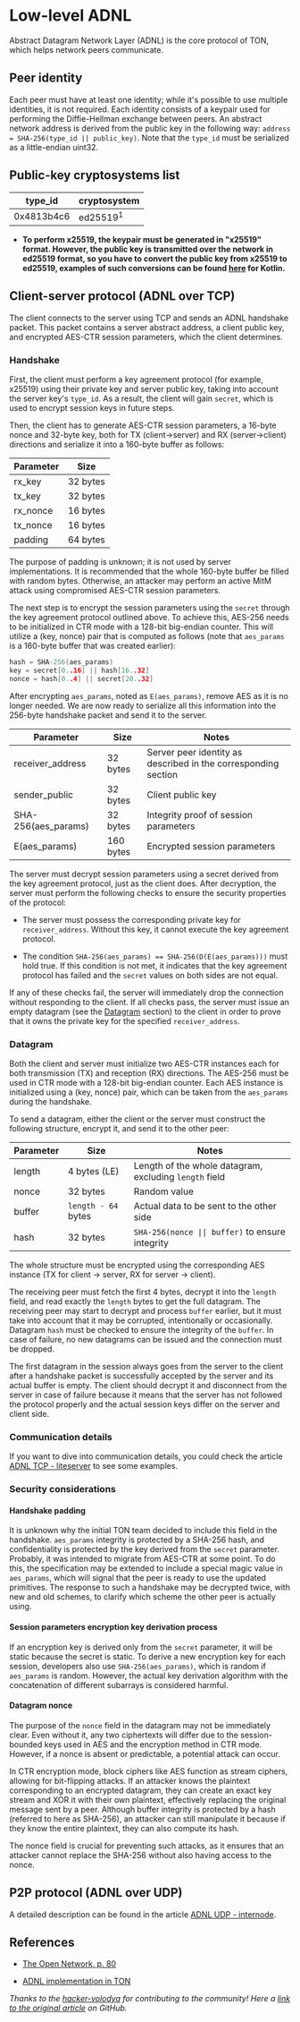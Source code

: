 
# Low-level ADNL

Abstract Datagram Network Layer (ADNL) is the core protocol of TON, which helps network peers communicate.

## Peer identity

Each peer must have at least one identity; while it's possible to use multiple identities, it is not required. Each identity consists of a keypair used for performing the Diffie-Hellman exchange between peers. An abstract network address is derived from the public key in the following way: `address = SHA-256(type_id || public_key)`. Note that the `type_id` must be serialized as a little-endian uint32.

## Public-key cryptosystems list

| type_id | cryptosystem |
|------------|---------------------|
| 0x4813b4c6 | ed25519<sup>1</sup> |

- **To perform x25519, the keypair must be generated in "x25519" format. However, the public key is transmitted over the network in ed25519 format, so you have to convert the public key from x25519 to ed25519, examples of such conversions can be found [here](https://github.com/andreypfau/curve25519-kotlin/blob/f008dbc2c0ebc3ed6ca5d3251ffb7cf48edc91e2/src/commonMain/kotlin/curve25519/MontgomeryPoint.kt#L39) for Kotlin.**

## Client-server protocol (ADNL over TCP)

The client connects to the server using TCP and sends an ADNL handshake packet. This packet contains a server abstract address, a client public key, and encrypted AES-CTR session parameters, which the client determines.

### Handshake

First, the client must perform a key agreement protocol (for example, x25519) using their private key and server public key, taking into account the server key's `type_id`. As a result, the client will gain `secret`, which is used to encrypt session keys in future steps.

Then, the client has to generate AES-CTR session parameters, a 16-byte nonce and 32-byte key, both for TX (client->server) and RX (server->client) directions and serialize it into a 160-byte buffer as follows:

| Parameter | Size |
|--------------|----------|
| rx_key | 32 bytes |
| tx_key | 32 bytes |
| rx_nonce | 16 bytes |
| tx_nonce | 16 bytes |
| padding | 64 bytes |


The purpose of padding is unknown; it is not used by server implementations. It is recommended that the whole 160-byte buffer be filled with random bytes. Otherwise, an attacker may perform an active MitM attack using compromised AES-CTR session parameters.

The next step is to encrypt the session parameters using the `secret` through the key agreement protocol outlined above. To achieve this, AES-256 needs to be initialized in CTR mode with a 128-bit big-endian counter. This will utilize a (key, nonce) pair that is computed as follows (note that `aes_params` is a 160-byte buffer that was created earlier):

```cpp
hash = SHA-256(aes_params)
key = secret[0..16] || hash[16..32]
nonce = hash[0..4] || secret[20..32]
```

After encrypting `aes_params`, noted as `E(aes_params)`, remove AES as it is no longer needed. We are now ready to serialize all this information into the 256-byte handshake packet and send it to the server.

| Parameter | Size | Notes |
|---------------------|-----------|------------------------------------------------------------|
| receiver_address | 32 bytes | Server peer identity as described in the corresponding section |
| sender_public | 32 bytes | Client public key |
| SHA-256(aes_params) | 32 bytes | Integrity proof of session parameters |
| E(aes_params) | 160 bytes | Encrypted session parameters |

The server must decrypt session parameters using a secret derived from the key agreement protocol, just as the client does. After decryption, the server must perform the following checks to ensure the security properties of the protocol:

- The server must possess the corresponding private key for `receiver_address`. Without this key, it cannot execute the key agreement protocol.

- The condition `SHA-256(aes_params) == SHA-256(D(E(aes_params)))` must hold true. If this condition is not met, it indicates that the key agreement protocol has failed and the `secret` values on both sides are not equal.

If any of these checks fail, the server will immediately drop the connection without responding to the client. If all checks pass, the server must issue an empty datagram (see the [Datagram](#datagram) section) to the client in order to prove that it owns the private key for the specified `receiver_address`.

### Datagram

Both the client and server must initialize two AES-CTR instances each for both transmission (TX) and reception (RX) directions. The AES-256 must be used in CTR mode with a 128-bit big-endian counter. Each AES instance is initialized using a (key, nonce) pair, which can be taken from the `aes_params` during the handshake.

To send a datagram, either the client or the server must construct the following structure, encrypt it, and send it to the other peer:

| Parameter | Size | Notes |
|-----------|----------------------|------------------------------------------------------------|
| length | 4 bytes (LE) | Length of the whole datagram, excluding `length` field |
| nonce | 32 bytes | Random value |
| buffer | `length - 64` bytes | Actual data to be sent to the other side |
| hash | 32 bytes | `SHA-256(nonce \|\| buffer)` to ensure integrity |

The whole structure must be encrypted using the corresponding AES instance (TX for client -> server, RX for server -> client).

The receiving peer must fetch the first 4 bytes, decrypt it into the `length` field, and read exactly the `length` bytes to get the full datagram. The receiving peer may start to decrypt and process `buffer` earlier, but it must take into account that it may be corrupted, intentionally or occasionally. Datagram `hash` must be checked to ensure the integrity of the `buffer`. In case of failure, no new datagrams can be issued and the connection must be dropped.

The first datagram in the session always goes from the server to the client after a handshake packet is successfully accepted by the server and its actual buffer is empty. The client should decrypt it and disconnect from the server in case of failure because it means that the server has not followed the protocol properly and the actual session keys differ on the server and client side.

### Communication details

If you want to dive into communication details, you could check the article [ADNL TCP - liteserver](/v3/documentation/network/protocols/adnl/tcp) to see some examples.

### Security considerations

#### Handshake padding

It is unknown why the initial TON team decided to include this field in the handshake. `aes_params` integrity is protected by a SHA-256 hash, and confidentiality is protected by the key derived from the `secret` parameter. Probably, it was intended to migrate from AES-CTR at some point. To do this, the specification may be extended to include a special magic value in `aes_params`, which will signal that the peer is ready to use the updated primitives. The response to such a handshake may be decrypted twice, with new and old schemes, to clarify which scheme the other peer is actually using.

#### Session parameters encryption key derivation process

If an encryption key is derived only from the `secret` parameter, it will be static because the secret is static. To derive a new encryption key for each session, developers also use `SHA-256(aes_params)`, which is random if `aes_params` is random. However, the actual key derivation algorithm with the concatenation of different subarrays is considered harmful.

#### Datagram nonce

The purpose of the `nonce` field in the datagram may not be immediately clear. Even without it, any two ciphertexts will differ due to the session-bounded keys used in AES and the encryption method in CTR mode. However, if a nonce is absent or predictable, a potential attack can occur.

In CTR encryption mode, block ciphers like AES function as stream ciphers, allowing for bit-flipping attacks. If an attacker knows the plaintext corresponding to an encrypted datagram, they can create an exact key stream and XOR it with their own plaintext, effectively replacing the original message sent by a peer. Although buffer integrity is protected by a hash (referred to here as SHA-256), an attacker can still manipulate it because if they know the entire plaintext, they can also compute its hash.

The nonce field is crucial for preventing such attacks, as it ensures that an attacker cannot replace the SHA-256 without also having access to the nonce.

## P2P protocol (ADNL over UDP)

A detailed description can be found in the article [ADNL UDP - internode](/v3/documentation/network/protocols/adnl/udp).

## References

- [The Open Network, p. 80](https://ton.org/whitepaper.pdf#80)

- [ADNL implementation in TON](https://github.com/ton-blockchain/ton/tree/master/adnl)

_Thanks to the [hacker-volodya](https://github.com/hacker-volodya) for contributing to the community!_
_Here a [link to the original article](https://github.com/tonstack/ton-docs/tree/main/ADNL) on GitHub._
<Feedback />

